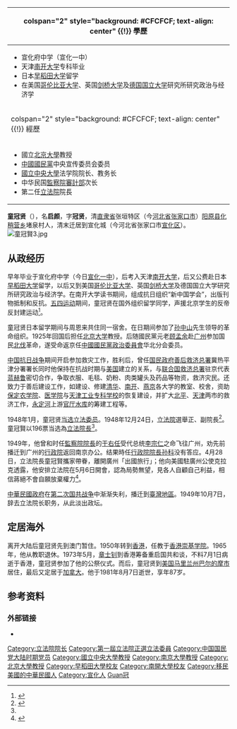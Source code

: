 {{Infobox_Prime_Minister
| name = 童冠賢
| image = 童冠賢.jpg
| sex = 男
| order = {{ROC}}第2任[[立法院院長|立法院院長]]
| term_start = 1948年12月24日
| term_end = 1949年10月7日
| president =[[蔣中正|蔣中正]]
| predecessor = [[孫科|孫科]]
| successor = [[劉健群|劉健群]]（署理）<br>劉健群（正任）
| native place = {{ROC}}[[河北省|河北省]][[宣化縣|宣化縣]]（後改隸[[察哈爾省|察哈爾省]]）
| birth_date = 1894年5月16日（光緒二十年四月十二日）
| birth_place = {{QIN}}[[直隶省|直隶省]][[宣化縣|宣化縣]]
| death_date = {{dda|1981|8|7|1894|5|16}}
| death_place = {{CAN}}
| constituency = 
| spouse = 
| children = 
| party = {{Kmt|25px}}
| profession = 
| religion = 
| signature = 
| footnotes = 
}}
{| class="infobox bordered" style="width: 21em; font-size: 90%; text-align: left; float:right;" cellpadding="3"
|-
! colspan="2" style="background: #CFCFCF; text-align: center" {{!}} 學歷
|- 
| colspan="2" style="font-size: 90%" |<div style="text-align: left">
* 宣化府中学（宣化一中）
* 天津[[南开大学|南开大学]]专科毕业
* 日本[[早稻田大学|早稻田大学]]留学
* 在美国[[哥伦比亚大学|哥伦比亚大学]]、英国[[剑桥大学|剑桥大学]]及[[德国国立大学|德国国立大学]]研究所研究政治与经济学
</div>
|-
! colspan="2" style="background: #CFCFCF; text-align: center" {{!}} 經歷
|- 
| colspan="2" style="font-size: 90%" |<div style="text-align: left">
*國立[[北京大學|北京大學]]教授
*[[中國國民黨|中國國民黨]]中央宣传委员会委员
*[[國立中央大學|國立中央大學]]法学院院长、教务长
*中华民国[[監察院|監察院]][[審計部|審計部]]次长
*第二任[[立法院|立法院]]院長
</div>
|}
'''童冠贤'''（{{bd|1894年|5月16日|1981年|8月7日|catIdx=Tong童}}），名'''启颜'''，字'''冠贤'''，清[[直隶省|直隶省]]张垣特区（今[[河北省|河北省]][[张家口市|张家口市]]）[[阳原县|阳原县]][[化稍营镇|化稍营乡]]堵泉村人，清末迁居到宣化城（今河北省张家口市[[宣化区|宣化区]]）。
[[File:童冠賢3.jpg|thumb]]

==从政经历==
早年毕业于宣化府中学（今日[[宣化一中|宣化一中]]），后考入天津[[南开大学|南开大学]]，后又公费赴日本[[早稻田大学|早稻田大学]]留学，以后又到美国[[哥伦比亚大学|哥伦比亚大学]]、英国[[剑桥大学|剑桥大学]]及德国国立大学研究所研究政治与经济学。在南开大学读书期间，组成抗日组织“新中国学会”，出版刊物抵制和反抗。[[五四运动|五四运动]]期间，童冠贤在国外组织留学同学，声援北京学生的反帝反封建运动<ref>{{cite web |url=http://www.zcsbbs.com/show/2016081087934.html |title=童冠贤 |publisher=引自七七网 |date=2016-08-10 |accessdate=2018-07-21 |archive-date=2018-07-21 |archive-url=https://web.archive.org/web/20180721162135/http://www.zcsbbs.com/show/2016081087934.html |dead-url=no }}</ref>。

童冠贤日本留学期间与周恩来共住同一宿舍。在日期间参加了[[孙中山|孙中山]]先生领导的革命组织。1925年回国后担任[[北京大学|北京大学]]教授。后随國民黨元老[[顾孟余|顾孟余]]赴[[广州|广州]]参加国民[[北伐|北伐]]革命，遂受命返京任[[中國國民黨|中國國民黨]][[中國國民黨中央政治委員會|政治委員會]]华北分会委员。

[[中国抗日战争|中国抗日战争]]期间开启参加救灾工作，胜利后，曾任[[国民政府善后救济总署|国民政府善后救济总署]]冀热平津分署署长同时他保持在抗战时期与[[美国|美国]]建立的关系，与[[联合国救济总署|联合国救济总署]]驻京代表[[蓝赫鲁|蓝赫鲁]]密切合作，争取衣服、毛毯、奶粉、肉类罐头及药品等物资，救济灾民。还致力于善后建设工作，如建设、修建[[清华大学|清华]]、[[南开大学|南开]]、[[燕京大学|燕京]]各大学的教室、校舍，资助[[保定农学院|保定农学院]]、[[保定医学院|医学院]]与[[天津工业专科学校|天津工业专科学校]]的恢复建设，并扩大[[北平|北平]]、[[天津|天津]]两市的救济工作，[[永定河|永定河]]上游[[官厅水库|官厅水库]]的筹建工程等。

1948年1月，童冠贤[[1948年中華民國立法委員選舉|当选]][[第1屆中華民國立法委員|立法委员]]。1948年12月24日，[[立法院|立法院]]選舉正、副院長<ref name=民>{{cite book |editors=李新總主編，[[中國社會科學院|中國社會科學院]]近代史研究所[[中華民國史|中華民國史]]研究室編，韓信夫、姜克夫主編 |title=《中華民國史大事記》 |location=北京 |publisher=[[中華書局|中華書局]] |year=2011 }}</ref>{{rp|8759}}。童冠賢以196票当选為[[立法院院長|立法院長]]<ref name=民/>{{rp|8759}}。

1949年，他曾和时任[[監察院院長|監察院院長]]的[[于右任|于右任]]受代总统[[李宗仁|李宗仁]]之命飞往广州，劝先前播迁到广州的[[行政院|行政院]]返回南京办公。结果時任[[行政院院長|行政院院長]][[孙科|孙科]]没有答应。4月28日，立法院長童冠賢攜家帶眷，離開廣州「出國旅行」；他向美國駐廣州公使克拉克透露，他安排立法院在5月6日開會，認為局勢無望，見各人自顧自己利益，相信蔣絕不會自願放棄權力<ref name=錄>{{cite book |year=2011 |title=《1949大流亡：美國外交檔案室密錄》 |editor=王景弘編譯 |location=台北市 |publisher=玉山社出版 |isbn=978-986-294-000-6 }}</ref>{{rp|132}}。

[[中華民國政府|中華民國政府]]在[[第二次国共战争|第二次国共战争]]中渐渐失利，播迁到[[臺灣地區|臺灣地區]]。1949年10月7日，辞去立法院长职务，从此淡出政坛。

==定居海外==
离开大陆后童冠贤先到澳门暂住。1950年转到[[香港|香港]]，任教于[[香港|香港]][[崇基学院|崇基学院]]。1965年，他从教职退休。1973年5月，[[章士钊|章士钊]]到香港筹备重启国共和谈，不料7月1日病逝于香港，童冠贤参加了他的公祭仪式。而后，童冠贤到[[美国|美国]][[马里兰州|马里兰州]][[巴尔的摩市|巴尔的摩市]]居住，最后又定居于[[加拿大|加拿大]]。他于1981年8月7日逝世，享年87岁。

==参考资料==
{{reflist}}

===外部链接===
* {{cite web |url=http://blog.sina.com.cn/s/blog_a72d66090101a6h0.html |title=蒋介石头号“密使”人选童冠贤与周恩来的友谊和交往 |date=2013-01-04 |accessdate=2018-07-21 |archive-date=2019-05-02 |archive-url=https://web.archive.org/web/20190502143455/http://blog.sina.com.cn/s/blog_a72d66090101a6h0.html |dead-url=no }}
{{行憲前監察委員}}
{{中華民國第二屆國民參政會參政員}}
{{中華民國第三屆國民參政會參政員}}
{{中華民國第一屆立法委員}}
{{中華民國立法院院長}}
{{DEFAULTSORT:Tong童}}
[[Category:立法院院长|Category:立法院院长]]
[[Category:第一屆立法院正選立法委員|Category:第一屆立法院正選立法委員]]
[[Category:中国国民党大陆时期党员|Category:中国国民党大陆时期党员]]
[[Category:國立中央大學教授|Category:國立中央大學教授]] 
[[Category:南京大學教授|Category:南京大學教授]]
[[Category:北京大學教授|Category:北京大學教授]]
[[Category:早稻田大學校友|Category:早稻田大學校友]]
[[Category:南開大學校友|Category:南開大學校友]]
[[Category:移民美國的中華民國人|Category:移民美國的中華民國人]]
[[Category:宣化人|Category:宣化人]]
[[Category:童姓|Guan冠]]